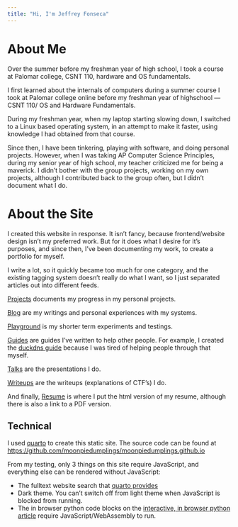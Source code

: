 ```yaml
---
title: "Hi, I'm Jeffrey Fonseca"
---
```


# About Me

Over the summer before my freshman year of high school, I took a course at Palomar college, CSNT 110, hardware and OS fundamentals. 

I first learned about the internals of computers during a summer course I took at Palomar college online before my freshman year of highschool — CSNT 110/ OS and Hardware Fundamentals. 

During my freshman year, when my laptop starting slowing down, I switched to a Linux based operating system, in an attempt to make it faster, using knowledge I had obtained from that course. 

Since then, I have been tinkering, playing with software, and doing personal projects. However, when I was taking AP Computer Science Principles, during my senior year of high school, my teacher criticized me for being a maverick. I didn't bother with the group projects, working on my own projects, although I contributed back to the group often, but I didn't document what I do. 

# About the Site

I created this website in response. It isn't fancy, because frontend/website design isn't my preferred work. But for it does what I desire for it's purposes, and since then, I've been documenting my work, to create a portfolio for myself.

I write a lot, so it quickly became too much for one category, and the existing tagging system doesn't really do what I want, so I just separated articles out into different feeds. 

[Projects](projects/index.qmd) documents my progress in my personal projects. 

[Blog](blog/index.qmd) are my writings and personal experiences with my systems.

[Playground](playground/index.qmd) is my shorter term experiments and testings.

[Guides](guides/index.qmd) are guides I've written to help other people. For example, I created the [duckdns guide](guides/duckdns/) because I was tired of helping people through that myself. 

[Talks](talks/index.qmd) are the presentations I do.

[Writeups](writeups/index.qmd) are the writeups (explanations of CTF's) I do.


And finally, [Resume](resume/index.qmd) is where I put the html version of my resume, although there is also a link to a PDF version. 



## Technical

I used [quarto](https://quarto.org/) to create this static site. The source code can be found at <https://github.com/moonpiedumplings/moonpiedumplings.github.io> 

From my testing, only 3 things on this site require JavaScript, and everything else can be rendered without JavaScript:

* The fulltext website search that [quarto provides](https://www.nationalccdc.org)
* Dark theme. You can't switch off from light theme when JavaScript is blocked from running.
* The in browser python code blocks on the [interactive, in browser python article](./playground/interactive-python-tutorial/) require JavaScript/WebAssembly to run.